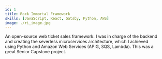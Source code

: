 ```yaml
---
id: 1
title: Rock Immortal Framework
skills: [JavaScript, React, Gatsby, Python, AWS]
image: ./ri_image.jpg
---
```

An open-source web ticket sales framework. 
I was in charge of the backend and creating the severless microservices architecture, 
which I achieved using Python and Amazon Web Services (APIG, SQS, Lambda). This was a great Senior Capstone project.

